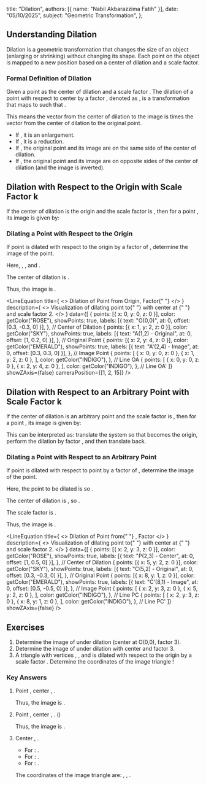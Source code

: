 
  title: "Dilation",
  authors: [{ name: "Nabil Akbarazzima Fatih" }],
  date: "05/10/2025",
  subject: "Geometric Transformation",
};

## Understanding Dilation

Dilation is a geometric transformation that changes the size of an object (enlarging or shrinking) without changing its shape. Each point on the object is mapped to a new position based on a center of dilation and a scale factor.

### Formal Definition of Dilation

Given a point <InlineMath math="C" /> as the center of dilation and a scale factor <InlineMath math="k \neq 0" />. The dilation of a point <InlineMath math="A" /> with respect to center <InlineMath math="C" /> by a factor <InlineMath math="k" />, denoted as <InlineMath math="D_{(C,k)}" />, is a transformation that maps <InlineMath math="A" /> to <InlineMath math="A' = D_{(C,k)}(A)" /> such that <InlineMath math="\vec{CA'} = k \cdot \vec{CA}" />.

This means the vector from the center of dilation to the image is <InlineMath math="k" /> times the vector from the center of dilation to the original point.

- If <InlineMath math="|k| > 1" />, it is an enlargement.
- If <InlineMath math="0 < |k| < 1" />, it is a reduction.
- If <InlineMath math="k > 0" />, the original point and its image are on the same side of the center of dilation.
- If <InlineMath math="k < 0" />, the original point and its image are on opposite sides of the center of dilation (and the image is inverted).

## Dilation with Respect to the Origin with Scale Factor k

If the center of dilation is the origin <InlineMath math="O(0,0)" /> and the scale factor is <InlineMath math="k" />, then for a point <InlineMath math="A(x,y)" />, its image <InlineMath math="A'(x',y')" /> is given by:

<div className="flex flex-col gap-4">
  <BlockMath math="x' = kx" />
  <BlockMath math="y' = ky" />
</div>

### Dilating a Point with Respect to the Origin

If point <InlineMath math="A(1,2)" /> is dilated with respect to the origin <InlineMath math="(0,0)" /> by a factor of <InlineMath math="2" />, determine the image of the point.

Here, <InlineMath math="x=1" />, <InlineMath math="y=2" />, and <InlineMath math="k=2" />.

The center of dilation is <InlineMath math="O(0,0)" />.

<div className="flex flex-col gap-4">
  <BlockMath math="x' = 2 \cdot 1 = 2" />
  <BlockMath math="y' = 2 \cdot 2 = 4" />
</div>

Thus, the image is <InlineMath math="A'(2,4)" />.

<LineEquation
  title={
    <>
      Dilation of Point <InlineMath math="A(1,2)" /> from Origin, Factor{" "}
      <InlineMath math="k=2" />
    </>
  }
  description={
    <>
      Visualization of dilating point <InlineMath math="A(1,2)" /> to{" "}
      <InlineMath math="A'(2,4)" /> with center at <InlineMath math="O(0,0)" />{" "}
      and scale factor 2.
    </>
  }
  data={[
    {
      points: [{ x: 0, y: 0, z: 0 }],
      color: getColor("ROSE"),
      showPoints: true,
      labels: [{ text: "O(0,0)", at: 0, offset: [0.3, -0.3, 0] }],
    }, // Center of Dilation
    {
      points: [{ x: 1, y: 2, z: 0 }],
      color: getColor("SKY"),
      showPoints: true,
      labels: [{ text: "A(1,2) - Original", at: 0, offset: [1, 0.2, 0] }],
    }, // Original Point
    {
      points: [{ x: 2, y: 4, z: 0 }],
      color: getColor("EMERALD"),
      showPoints: true,
      labels: [{ text: "A'(2,4) - Image", at: 0, offset: [0.3, 0.3, 0] }],
    }, // Image Point
    {
      points: [
        { x: 0, y: 0, z: 0 },
        { x: 1, y: 2, z: 0 },
      ],
      color: getColor("INDIGO"),
    }, // Line OA
    {
      points: [
        { x: 0, y: 0, z: 0 },
        { x: 2, y: 4, z: 0 },
      ],
      color: getColor("INDIGO"),
    }, // Line OA'
  ]}
  showZAxis={false}
  cameraPosition={[1, 2, 15]}
/>

## Dilation with Respect to an Arbitrary Point with Scale Factor k

If the center of dilation is an arbitrary point <InlineMath math="C(a,b)" /> and the scale factor is <InlineMath math="k" />, then for a point <InlineMath math="A(x,y)" />, its image <InlineMath math="A'(x',y')" /> is given by:

<div className="flex flex-col gap-4">
  <BlockMath math="x' = a + k(x - a)" />
  <BlockMath math="y' = b + k(y - b)" />
</div>

This can be interpreted as: translate the system so that <InlineMath math="C" /> becomes the origin, perform the dilation by factor <InlineMath math="k" />, and then translate back.

### Dilating a Point with Respect to an Arbitrary Point

If point <InlineMath math="C(5,2)" /> is dilated with respect to point <InlineMath math="P(2,3)" /> by a factor of <InlineMath math="2" />, determine the image of the point.

Here, the point to be dilated is <InlineMath math="C(5,2)" /> so <InlineMath math="x=5, y=2" />.

The center of dilation is <InlineMath math="P(2,3)" />, so <InlineMath math="a=2, b=3" />.

The scale factor is <InlineMath math="k=2" />.

<div className="flex flex-col gap-4">
  <BlockMath math="x' = 2 + 2(5 - 2) = 2 + 2(3) = 2 + 6 = 8" />
  <BlockMath math="y' = 3 + 2(2 - 3) = 3 + 2(-1) = 3 - 2 = 1" />
</div>

Thus, the image is <InlineMath math="C'(8,1)" />.

<LineEquation
  title={
    <>
      Dilation of Point <InlineMath math="C(5,2)" /> from{" "}
      <InlineMath math="P(2,3)" />, Factor <InlineMath math="k=2" />
    </>
  }
  description={
    <>
      Visualization of dilating point <InlineMath math="C(5,2)" /> to{" "}
      <InlineMath math="C'(8,1)" /> with center at <InlineMath math="P(2,3)" />{" "}
      and scale factor 2.
    </>
  }
  data={[
    {
      points: [{ x: 2, y: 3, z: 0 }],
      color: getColor("ROSE"),
      showPoints: true,
      labels: [{ text: "P(2,3) - Center", at: 0, offset: [1, 0.5, 0] }],
    }, // Center of Dilation
    {
      points: [{ x: 5, y: 2, z: 0 }],
      color: getColor("SKY"),
      showPoints: true,
      labels: [{ text: "C(5,2) - Original", at: 0, offset: [0.3, -0.3, 0] }],
    }, // Original Point
    {
      points: [{ x: 8, y: 1, z: 0 }],
      color: getColor("EMERALD"),
      showPoints: true,
      labels: [{ text: "C'(8,1) - Image", at: 0, offset: [0.5, -0.5, 0] }],
    }, // Image Point
    {
      points: [
        { x: 2, y: 3, z: 0 },
        { x: 5, y: 2, z: 0 },
      ],
      color: getColor("INDIGO"),
    }, // Line PC
    {
      points: [
        { x: 2, y: 3, z: 0 },
        { x: 8, y: 1, z: 0 },
      ],
      color: getColor("INDIGO"),
    }, // Line PC'
  ]}
  showZAxis={false}
/>

## Exercises

1.  Determine the image of <InlineMath math="B(2,5)" /> under dilation <InlineMath math="D_{(O,3)}" /> (center at O(0,0), factor 3).
2.  Determine the image of <InlineMath math="B(2,5)" /> under dilation with center <InlineMath math="P(1,3)" /> and factor 3.
3.  A triangle with vertices <InlineMath math="A(1,1)" />, <InlineMath math="B(3,1)" />, and <InlineMath math="C(1,4)" /> is dilated with respect to the origin <InlineMath math="O(0,0)" /> by a scale factor <InlineMath math="k=-2" />. Determine the coordinates of the image triangle <InlineMath math="A'B'C'" />!

### Key Answers

1.  Point <InlineMath math="B(2,5)" />, center <InlineMath math="O(0,0)" />, <InlineMath math="k=3" />.

    <div className="flex flex-col gap-4">
      <BlockMath math="x' = 3 \cdot 2 = 6" />
      <BlockMath math="y' = 3 \cdot 5 = 15" />
    </div>

    Thus, the image is <InlineMath math="B'(6,15)" />.

2.  Point <InlineMath math="B(2,5)" />, center <InlineMath math="P(1,3)" />, <InlineMath math="k=3" />. (<InlineMath math="x=2, y=5, a=1, b=3" />)

    <div className="flex flex-col gap-4">
      <BlockMath math="x' = 1 + 3(2 - 1) = 1 + 3(1) = 1 + 3 = 4" />
      <BlockMath math="y' = 3 + 3(5 - 3) = 3 + 3(2) = 3 + 6 = 9" />
    </div>

    Thus, the image is <InlineMath math="B'(4,9)" />.

3.  Center <InlineMath math="O(0,0)" />, <InlineMath math="k=-2" />.

    - For <InlineMath math="A(1,1)" />: <InlineMath math="A'(-2 \cdot 1, -2 \cdot 1) = A'(-2,-2)" />.
    - For <InlineMath math="B(3,1)" />: <InlineMath math="B'(-2 \cdot 3, -2 \cdot 1) = B'(-6,-2)" />.
    - For <InlineMath math="C(1,4)" />: <InlineMath math="C'(-2 \cdot 1, -2 \cdot 4) = C'(-2,-8)" />.

    The coordinates of the image triangle are: <InlineMath math="A'(-2,-2)" />, <InlineMath math="B'(-6,-2)" />, <InlineMath math="C'(-2,-8)" />.
